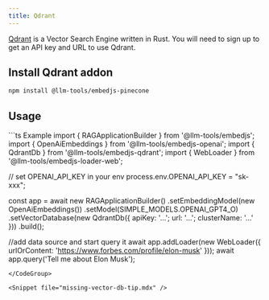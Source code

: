 ---
title: Qdrant
---

[Qdrant](https://qdrant.tech/) is a Vector Search Engine written in Rust. You will need to sign up to get an API key and URL to use Qdrant.

## Install Qdrant addon

```bash
npm install @llm-tools/embedjs-pinecone
```

## Usage
<CodeGroup>
```ts Example
import { RAGApplicationBuilder } from '@llm-tools/embedjs';
import { OpenAiEmbeddings } from '@llm-tools/embedjs-openai';
import { QdrantDb } from '@llm-tools/embedjs-qdrant';
import { WebLoader } from '@llm-tools/embedjs-loader-web';

// set OPENAI_API_KEY in your env
process.env.OPENAI_API_KEY = "sk-xxx";

const app = await new RAGApplicationBuilder()
.setEmbeddingModel(new OpenAiEmbeddings())
.setModel(SIMPLE_MODELS.OPENAI_GPT4_O)
.setVectorDatabase(new QdrantDb({ apiKey: '...'; url: '...'; clusterName: '...' }))
.build();


//add data source and start query it
await app.addLoader(new WebLoader({ urlOrContent: 'https://www.forbes.com/profile/elon-musk' }));
await app.query('Tell me about Elon Musk');
```
</CodeGroup>

<Snippet file="missing-vector-db-tip.mdx" />
